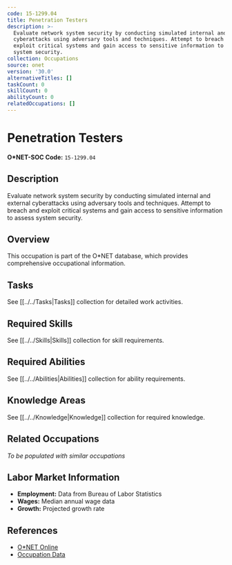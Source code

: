 ```yaml
---
code: 15-1299.04
title: Penetration Testers
description: >-
  Evaluate network system security by conducting simulated internal and external
  cyberattacks using adversary tools and techniques. Attempt to breach and
  exploit critical systems and gain access to sensitive information to assess
  system security.
collection: Occupations
source: onet
version: '30.0'
alternativeTitles: []
taskCount: 0
skillCount: 0
abilityCount: 0
relatedOccupations: []
---
```

# Penetration Testers

**O*NET-SOC Code:** `15-1299.04`

## Description

Evaluate network system security by conducting simulated internal and external cyberattacks using adversary tools and techniques. Attempt to breach and exploit critical systems and gain access to sensitive information to assess system security.

## Overview

This occupation is part of the O*NET database, which provides comprehensive occupational information.

## Tasks

See [[../../Tasks|Tasks]] collection for detailed work activities.

## Required Skills

See [[../../Skills|Skills]] collection for skill requirements.

## Required Abilities

See [[../../Abilities|Abilities]] collection for ability requirements.

## Knowledge Areas

See [[../../Knowledge|Knowledge]] collection for required knowledge.

## Related Occupations

*To be populated with similar occupations*

## Labor Market Information

- **Employment:** Data from Bureau of Labor Statistics
- **Wages:** Median annual wage data
- **Growth:** Projected growth rate

## References

- [O*NET Online](https://www.onetonline.org/link/summary/15-1299.04)
- [Occupation Data](https://www.onetcenter.org/)
